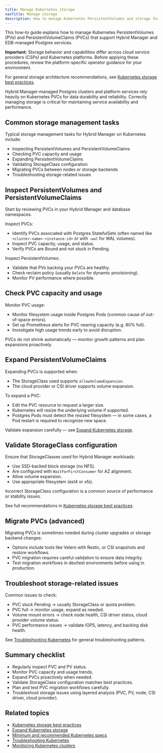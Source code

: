 ```yaml
---
title: Manage Kubernetes storage
navTitle: Manage storage
description: How to manage Kubernetes PersistentVolumes and storage for Hybrid Manager and managed Postgres services.
---
```


This how-to guide explains how to manage Kubernetes PersistentVolumes (PVs) and PersistentVolumeClaims (PVCs) that support Hybrid Manager and EDB-managed Postgres services.

**Important:** Storage behavior and capabilities differ across cloud service providers (CSPs) and Kubernetes platforms.
Before applying these procedures, review the platform-specific operator guidance for your environment.

For general storage architecture recommendations, see [Kubernetes storage best practices](/portal/kubernetes/learn/explained/hybrid-manager/storage-best-practices/).

Hybrid Manager-managed Postgres clusters and platform services rely heavily on Kubernetes PVCs for data durability and reliability.
Correctly managing storage is critical for maintaining service availability and performance.

## Common storage management tasks

Typical storage management tasks for Hybrid Manager on Kubernetes include:

-   Inspecting PersistentVolumes and PersistentVolumeClaims
-   Checking PVC capacity and usage
-   Expanding PersistentVolumeClaims
-   Validating StorageClass configuration
-   Migrating PVCs between nodes or storage backends
-   Troubleshooting storage-related issues

## Inspect PersistentVolumes and PersistentVolumeClaims

Start by reviewing PVCs in your Hybrid Manager and database namespaces.

Inspect PVCs:

-   Identify PVCs associated with Postgres StatefulSets (often named like `<cluster-name>-<instance-id>` or with `-wal` for WAL volumes).
-   Inspect PVC capacity, usage, and status.
-   Verify PVCs are Bound and not stuck in Pending.

Inspect PersistentVolumes:

-   Validate that PVs backing your PVCs are healthy.
-   Check reclaim policy (usually `Delete` for dynamic provisioning).
-   Monitor PV performance where possible.

## Check PVC capacity and usage

Monitor PVC usage:

-   Monitor filesystem usage inside Postgres Pods (common cause of out-of-space errors).
-   Set up Prometheus alerts for PVC nearing capacity (e.g. 80% full).
-   Investigate high usage trends early to avoid disruption.

PVCs do not shrink automatically — monitor growth patterns and plan expansions proactively.

## Expand PersistentVolumeClaims

Expanding PVCs is supported when:

-   The StorageClass used supports `allowVolumeExpansion`.
-   The cloud provider or CSI driver supports volume expansion.

To expand a PVC:

-   Edit the PVC resource to request a larger size.
-   Kubernetes will resize the underlying volume if supported.
-   Postgres Pods must detect the resized filesystem — in some cases, a Pod restart is required to recognize new space.

Validate expansion carefully — see [Expand Kubernetes storage](./expand-kubernetes-storage).

## Validate StorageClass configuration

Ensure that StorageClasses used for Hybrid Manager workloads:

-   Use SSD-backed block storage (no NFS).
-   Are configured with `WaitForFirstConsumer` for AZ alignment.
-   Allow volume expansion.
-   Use appropriate filesystem (ext4 or xfs).

Incorrect StorageClass configuration is a common source of performance or stability issues.

See full recommendations in [Kubernetes storage best practices](/portal/kubernetes/learn/explained/hybrid-manager/storage-best-practices/).

## Migrate PVCs (advanced)

Migrating PVCs is sometimes needed during cluster upgrades or storage backend changes:

-   Options include tools like Velero with Restic, or CSI snapshots and restore workflows.
-   PVC migration requires careful validation to ensure data integrity.
-   Test migration workflows in dev/test environments before using in production.

## Troubleshoot storage-related issues

Common issues to check:

-   PVC stuck Pending → usually StorageClass or quota problem.
-   PVC full → monitor usage, expand as needed.
-   Volume mount errors → check node health, CSI driver status, cloud provider volume status.
-   PVC performance issues → validate IOPS, latency, and backing disk health.

See [Troubleshooting Kubernetes](/portal/kubernetes/learn/how-to/troubleshooting-on-kubernetes) for general troubleshooting patterns.

## Summary checklist

-   Regularly inspect PVC and PV status.
-   Monitor PVC capacity and usage trends.
-   Expand PVCs proactively when needed.
-   Validate StorageClass configuration matches best practices.
-   Plan and test PVC migration workflows carefully.
-   Troubleshoot storage issues using layered analysis (PVC, PV, node, CSI driver, cloud provider).

## Related topics

-   [Kubernetes storage best practices](/portal/kubernetes/learn/explained/hybrid-manager/storage-best-practices/)
-   [Expand Kubernetes storage](./expand-kubernetes-storage)
-   [Minimum and recommended Kubernetes specs](/edb-postgres-ai/hybrid-manager/install/kubernetes/recommended/)
-   [Troubleshooting Kubernetes](./troubleshooting-on-kubernetes)
-   [Monitoring Kubernetes clusters](./monitor-kubernetes-cluster)
